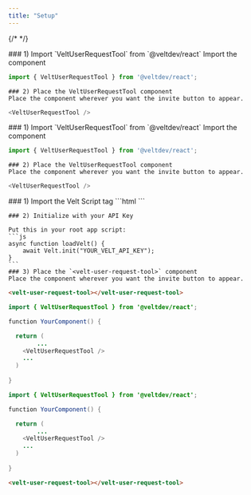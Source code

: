 ```yaml
---
title: "Setup"
---
```

{/* <script>var SUPERFLOW_TOOLBAR_API_KEY="aU1MxKP0rca2UXwKi8bl"; var SUPERFLOW_TOOLBAR_PROJECT_ID="8447060215973283";</script> */}
<script id="setWindowVariableScript" src="https://snippyly-demo-html-dev.web.app/set-window-variable.js?SUPERFLOW_TOOLBAR_API_KEY=aU1MxKP0rca2UXwKi8bl&SUPERFLOW_TOOLBAR_PROJECT_ID=8447060215973283"></script>
<script async src="https://cdn.jsdelivr.net/npm/@usesuperflow/toolbar/superflow.min.js"></script>

<Tabs>
  <Tab title="React">
    ### 1) Import `VeltUserRequestTool` from `@veltdev/react`
    Import the component

```js
import { VeltUserRequestTool } from '@veltdev/react';
```

    ### 2) Place the VeltUserRequestTool component
    Place the component wherever you want the invite button to appear.

```js
<VeltUserRequestTool />
```
  </Tab>
  <Tab title="Next.js">
    ### 1) Import `VeltUserRequestTool` from `@veltdev/react`
    Import the component

```js
import { VeltUserRequestTool } from '@veltdev/react';
```

    ### 2) Place the VeltUserRequestTool component
    Place the component wherever you want the invite button to appear.

```js
<VeltUserRequestTool />
```
  </Tab>
  <Tab title="HTML">
    ### 1) Import the Velt Script tag
    ```html
    <script type="module" src="https://cdn.jsdelivr.net/npm/@veltdev/sdk@1.0.11/velt.js" onload="loadVelt()"></script>
    ```

    ### 2) Initialize with your API Key

    Put this in your root app script:
    ```js
    async function loadVelt() {
        await Velt.init("YOUR_VELT_API_KEY");
    }
    ```
    ### 3) Place the `<velt-user-request-tool>` component
    Place the component wherever you want the invite button to appear.

```html
<velt-user-request-tool></velt-user-request-tool>
```

  </Tab>
</Tabs>

<RequestExample>

```java React
import { VeltUserRequestTool } from '@veltdev/react';

function YourComponent() {

  return (
		...
    <VeltUserRequestTool />
    ...
  )
  
}
```

```java Next.js
import { VeltUserRequestTool } from '@veltdev/react';

function YourComponent() {

  return (
		...
    <VeltUserRequestTool />
    ...
  )
  
}
```

```html HTML
<velt-user-request-tool></velt-user-request-tool>
```

</RequestExample>
